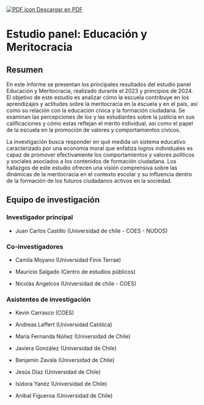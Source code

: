 <p style="text-align: left;">

<a href="https://educacion-meritocracia.github.io/edumer-ola1/Estudio-panel-Educacion-y-Meritocracia.pdf" download> ![PDF icon](https://img.icons8.com/color/24/000000/pdf.png){alt="PDF icon"} Descargar en PDF </a>

</p>

# Estudio panel: Educación y Meritocracia {.unnumbered}

## Resumen

En este informe se presentan los principales resultados del estudio panel Educación y Meritocracia, realizado durante el 2023 y principios de 2024. El objetivo de este estudio es analizar cómo la escuela contribuye en los aprendizajes y actitudes sobre la meritocracia en la escuela y en el país, así como su relación con la educación cívica y la formación ciudadana. Se examinan las percepciones de los y las estudiantes sobre la justicia en sus calificaciones y cómo estas reflejan el mérito individual, así como el papel de la escuela en la promoción de valores y comportamientos cívicos.

La investigación busca responder en qué medida un sistema educativo caracterizado por una economía moral que enfatiza logros individuales es capaz de promover efectivamente los comportamientos y valores políticos y sociales asociados a los contenidos de formación ciudadana. Los hallazgos de este estudio ofrecen una visión comprensiva sobre las dinámicas de la meritocracia en el contexto escolar y su influencia dentro de la formación de los futuros ciudadanos activos en la sociedad.

## Equipo de investigación

### Investigador principal

-   Juan Carlos Castillo (Universidad de chile - COES - NUDOS)

### Co-investigadores

-   Camila Moyano (Universidad Finis Terrae)

-   Mauricio Salgado (Centro de estudios públicos)

-   Nicolás Angelcos (Universidad de chile - COES)

### Asistentes de investigación

-   Kevin Carrasco (COES)

-   Andreas Laffert (Universidad Católica)

-   María Fernanda Núñez (Universidad de Chile)

-   Javiera González (Universidad de Chile)

-   Benjamín Zavala (Universidad de Chile)

-   Jesús Díaz (Universidad de Chile)

-   Isidora Yanéz (Universidad de Chile)

-   Anibal Figueroa (Universidad de Chile)
